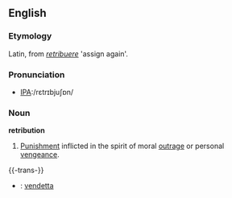 ==English==

===Etymology===
Latin, from ''[[retribuere]]'' 'assign again'.

===Pronunciation===
*[[Pronunciation guide|IPA]]:/rɛtrɪbjuʃɒn/

===Noun===
'''retribution'''
# [[Punishment]] inflicted in the spirit of moral [[outrage]] or personal [[vengeance]].


{{-trans-}}

* {{fr}} : [[vendetta]]